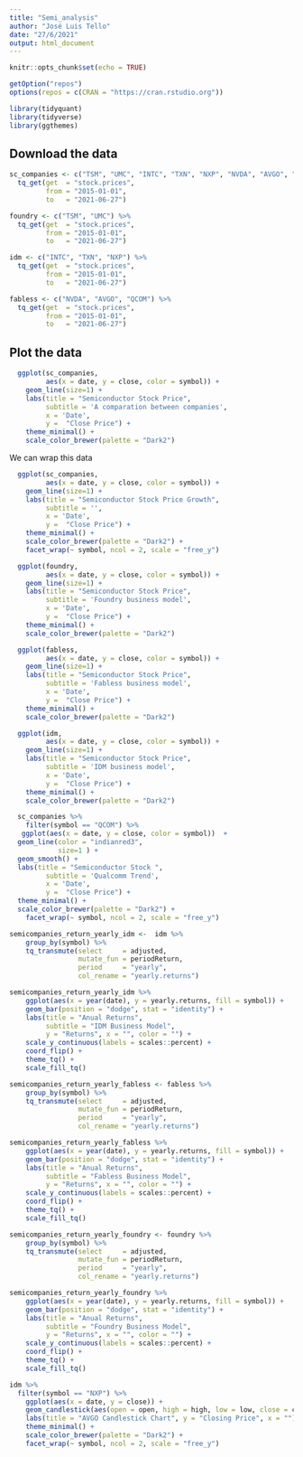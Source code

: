 ```yaml
---
title: "Semi_analysis"
author: "José Luis Tello"
date: "27/6/2021"
output: html_document
---
```


```r
knitr::opts_chunk$set(echo = TRUE)
```

```r
getOption("repos")
options(repos = c(CRAN = "https://cran.rstudio.org"))
```


```r
library(tidyquant)
library(tidyverse)
library(ggthemes)

```

## Download the data


```r
sc_companies <- c("TSM", "UMC", "INTC", "TXN", "NXP", "NVDA", "AVGO", "QCOM") %>%
  tq_get(get  = "stock.prices",
         from = "2015-01-01",
         to   = "2021-06-27")
```

```r
foundry <- c("TSM", "UMC") %>%
  tq_get(get  = "stock.prices",
         from = "2015-01-01",
         to   = "2021-06-27")
```

```r
idm <- c("INTC", "TXN", "NXP") %>%
  tq_get(get  = "stock.prices",
         from = "2015-01-01",
         to   = "2021-06-27")
```

```r
fabless <- c("NVDA", "AVGO", "QCOM") %>%
  tq_get(get  = "stock.prices",
         from = "2015-01-01",
         to   = "2021-06-27")
```




## Plot the data



```r
  ggplot(sc_companies, 
         aes(x = date, y = close, color = symbol)) + 
    geom_line(size=1) +
    labs(title = "Semiconductor Stock Price",
         subtitle = 'A comparation between companies',
         x = 'Date',
         y =  "Close Price") +
    theme_minimal() +
    scale_color_brewer(palette = "Dark2") 
```

We can wrap this data

```r
  ggplot(sc_companies, 
         aes(x = date, y = close, color = symbol)) + 
    geom_line(size=1) +
    labs(title = "Semiconductor Stock Price Growth",
         subtitle = '',
         x = 'Date',
         y =  "Close Price") +
    theme_minimal() +
    scale_color_brewer(palette = "Dark2") +
    facet_wrap(~ symbol, ncol = 2, scale = "free_y")
```


```r
  ggplot(foundry, 
         aes(x = date, y = close, color = symbol)) + 
    geom_line(size=1) +
    labs(title = "Semiconductor Stock Price",
         subtitle = 'Foundry business model',
         x = 'Date',
         y =  "Close Price") +
    theme_minimal() +
    scale_color_brewer(palette = "Dark2") 
```

```r
  ggplot(fabless, 
         aes(x = date, y = close, color = symbol)) + 
    geom_line(size=1) +
    labs(title = "Semiconductor Stock Price",
         subtitle = 'Fabless business model',
         x = 'Date',
         y =  "Close Price") +
    theme_minimal() +
    scale_color_brewer(palette = "Dark2") 
```

```r
  ggplot(idm, 
         aes(x = date, y = close, color = symbol)) + 
    geom_line(size=1) +
    labs(title = "Semiconductor Stock Price",
         subtitle = 'IDM business model',
         x = 'Date',
         y =  "Close Price") +
    theme_minimal() +
    scale_color_brewer(palette = "Dark2") 
```

```r
  sc_companies %>% 
    filter(symbol == "QCOM") %>% 
   ggplot(aes(x = date, y = close, color = symbol))  +
  geom_line(color = "indianred3", 
            size=1 ) +
  geom_smooth() +
  labs(title = "Semiconductor Stock ",
         subtitle = 'Qualcomm Trend',
         x = 'Date',
         y =  "Close Price") +
  theme_minimal() +
  scale_color_brewer(palette = "Dark2") +
    facet_wrap(~ symbol, ncol = 2, scale = "free_y")
```



```r
semicompanies_return_yearly_idm <-  idm %>%
    group_by(symbol) %>%
    tq_transmute(select     = adjusted, 
                 mutate_fun = periodReturn, 
                 period     = "yearly", 
                 col_rename = "yearly.returns") 
```

```r
semicompanies_return_yearly_idm %>%
    ggplot(aes(x = year(date), y = yearly.returns, fill = symbol)) +
    geom_bar(position = "dodge", stat = "identity") +
    labs(title = "Anual Returns", 
         subtitle = "IDM Business Model",
         y = "Returns", x = "", color = "") +
    scale_y_continuous(labels = scales::percent) +
    coord_flip() +
    theme_tq() +
    scale_fill_tq()
```

```r
semicompanies_return_yearly_fabless <- fabless %>%
    group_by(symbol) %>%
    tq_transmute(select     = adjusted, 
                 mutate_fun = periodReturn, 
                 period     = "yearly", 
                 col_rename = "yearly.returns")
```


```r
semicompanies_return_yearly_fabless %>%
    ggplot(aes(x = year(date), y = yearly.returns, fill = symbol)) +
    geom_bar(position = "dodge", stat = "identity") +
    labs(title = "Anual Returns", 
         subtitle = "Fabless Business Model",
         y = "Returns", x = "", color = "") +
    scale_y_continuous(labels = scales::percent) +
    coord_flip() +
    theme_tq() +
    scale_fill_tq()
```

```r
semicompanies_return_yearly_foundry <- foundry %>%
    group_by(symbol) %>%
    tq_transmute(select     = adjusted, 
                 mutate_fun = periodReturn, 
                 period     = "yearly", 
                 col_rename = "yearly.returns")
```

```r
semicompanies_return_yearly_foundry %>%
    ggplot(aes(x = year(date), y = yearly.returns, fill = symbol)) +
    geom_bar(position = "dodge", stat = "identity") +
    labs(title = "Anual Returns", 
         subtitle = "Foundry Business Model",
         y = "Returns", x = "", color = "") +
    scale_y_continuous(labels = scales::percent) +
    coord_flip() +
    theme_tq() +
    scale_fill_tq()
```


```r
idm %>% 
  filter(symbol == "NXP") %>% 
    ggplot(aes(x = date, y = close)) +
    geom_candlestick(aes(open = open, high = high, low = low, close = close)) +
    labs(title = "AVGO Candlestick Chart", y = "Closing Price", x = "") +
    theme_minimal() +
    scale_color_brewer(palette = "Dark2") +
    facet_wrap(~ symbol, ncol = 2, scale = "free_y")
```

